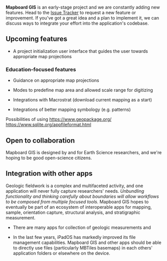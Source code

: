 
**Mapboard GIS** is an early-stage project and we are constantly adding new features.
Head to the [Issue Tracker](https://github.com/davenquinn/Mapboard-GIS) to request a
new feature or improvement. If you've got a great idea and a plan to implement it,
we can discuss ways to integrate your effort into the application's codebase.

## Upcoming features

- A project initialization user interface that guides the user towards appropriate map projections

### Education-focused features

- Guidance on appropriate map projections
- Modes to predefine map area and allowed scale range for digitizing


- Integrations with Macrostrat (download current mapping as a start)
- Integrations of better mapping symbology (e.g. patterns)

Possibilities of using https://www.geopackage.org/
https://www.sqlite.org/appfileformat.html

## Open to collaboration

Mapboard GIS is designed by and for Earth Science researchers, and we're hoping to be
good open-science citizens.

## Integration with other apps

Geologic fieldwork is a complex and multifaceted activity, and one application will
never fully capture researchers' needs. *Unbundling functionality and thinking carefully
about boundaries will allow workflows to be composed from multiple focused tools.* Mapboard
GIS hopes to eventually be part of an ecosystem of interoperable apps for mapping,
sample, orientation capture, structural analysis, and stratigraphic measurement.

- There are many apps for collection of geologic measurements and 

- In the last few years, iPadOS has markedly improved its file management capabilities.
  Mapboard GIS and other apps should be able to directly use files (particularly MBTiles basemaps)
  in each others' application folders or elsewhere on the device.


